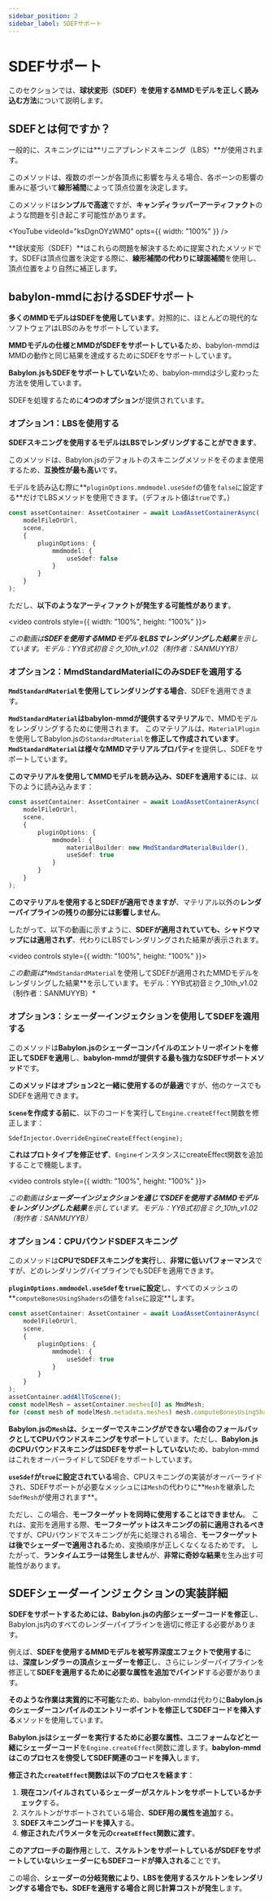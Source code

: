 ```yaml
---
sidebar_position: 2
sidebar_label: SDEFサポート
---
```


# SDEFサポート

このセクションでは、**球状変形（SDEF）を使用するMMDモデルを正しく読み込む方法**について説明します。

## SDEFとは何ですか？

一般的に、スキニングには**リニアブレンドスキニング（LBS）**が使用されます。

このメソッドは、複数のボーンが各頂点に影響を与える場合、各ボーンの影響の重みに基づいて**線形補間**によって頂点位置を決定します。

このメソッドは**シンプルで高速**ですが、**キャンディラッパーアーティファクト**のような問題を引き起こす可能性があります。


<YouTube
    videoId="ksDgnOYzWM0"
    opts={{ width: "100%" }} />

**球状変形（SDEF）**はこれらの問題を解決するために提案されたメソッドです。SDEFは頂点位置を決定する際に、**線形補間の代わりに球面補間**を使用し、頂点位置をより自然に補正します。

## babylon-mmdにおけるSDEFサポート

**多くのMMDモデルはSDEFを使用しています**。対照的に、ほとんどの現代的なソフトウェアはLBSのみをサポートしています。

**MMDモデルの仕様とMMDがSDEFをサポートしている**ため、babylon-mmdはMMDの動作と同じ結果を達成するためにSDEFをサポートしています。

**Babylon.jsもSDEFをサポートしていない**ため、babylon-mmdは少し変わった方法を使用しています。

SDEFを処理するために**4つのオプション**が提供されています。

### オプション1：LBSを使用する

**SDEFスキニングを使用するモデルはLBSでレンダリングすることができます**。

このメソッドは、Babylon.jsのデフォルトのスキニングメソッドをそのまま使用するため、**互換性が最も高い**です。

モデルを読み込む際に**`pluginOptions.mmdmodel.useSdef`の値を`false`に設定する**だけでLBSメソッドを使用できます。（デフォルト値は`true`です。）

```typescript
const assetContainer: AssetContainer = await LoadAssetContainerAsync(
    modelFileOrUrl,
    scene,
    {
        pluginOptions: {
            mmdmodel: {
                useSdef: false
            }
        }
    }
);
```

ただし、**以下のようなアーティファクトが発生する可能性があります**。


<video controls style={{ width: "100%", height: "100%" }}>
  <source src={Ldef} type="video/mp4"/>
</video>

*この動画は**SDEFを使用するMMDモデルをLBSでレンダリングした結果**を示しています。モデル：YYB式初音ミク_10th_v1.02（制作者：SANMUYYB）*

### オプション2：MmdStandardMaterialにのみSDEFを適用する

**`MmdStandardMaterial`を使用してレンダリングする場合**、SDEFを適用できます。

**`MmdStandardMaterial`はbabylon-mmdが提供するマテリアル**で、MMDモデルをレンダリングするために使用されます。
このマテリアルは、`MaterialPlugin`を使用してBabylon.jsの`StandardMaterial`を**修正して作成されています**。
**`MmdStandardMaterial`は様々なMMDマテリアルプロパティ**を提供し、SDEFをサポートしています。

**このマテリアルを使用してMMDモデルを読み込み、SDEFを適用する**には、以下のように読み込みます：

```typescript
const assetContainer: AssetContainer = await LoadAssetContainerAsync(
    modelFileOrUrl,
    scene,
    {
        pluginOptions: {
            mmdmodel: {
                materialBuilder: new MmdStandardMaterialBuilder(),
                useSdef: true
            }
        }
    }
);
```

**このマテリアルを使用するとSDEFが適用できますが**、マテリアル以外の**レンダーパイプラインの残りの部分には影響しません**。

したがって、以下の動画に示すように、**SDEFが適用されていても、シャドウマップには適用されず**、代わりにLBSでレンダリングされた結果が表示されます。


<video controls style={{ width: "100%", height: "100%" }}>
  <source src={Sdef} type="video/mp4"/>
</video>

*この動画は**`MmdStandardMaterial`を使用してSDEFが適用されたMMDモデルをレンダリングした結果**を示しています。モデル：YYB式初音ミク_10th_v1.02（制作者：SANMUYYB）*

### オプション3：シェーダーインジェクションを使用してSDEFを適用する

このメソッドは**Babylon.jsのシェーダーコンパイルのエントリーポイントを修正してSDEFを適用**し、**babylon-mmdが提供する最も強力なSDEFサポートメソッド**です。

**このメソッドはオプション2と一緒に使用するのが最適**ですが、他のケースでもSDEFを適用できます。

**`Scene`を作成する前に**、以下のコードを実行して`Engine.createEffect`関数を修正します：

```
SdefInjector.OverrideEngineCreateEffect(engine);
```

**これはプロトタイプを修正せず**、`Engine`インスタンスにcreateEffect関数を追加することで機能します。


<video controls style={{ width: "100%", height: "100%" }}>
  <source src={SdefWithInjection} type="video/mp4"/>
</video>

*この動画は**シェーダーインジェクションを通じてSDEFを使用するMMDモデルをレンダリングした結果**を示しています。モデル：YYB式初音ミク_10th_v1.02（制作者：SANMUYYB）*

### オプション4：CPUバウンドSDEFスキニング

このメソッドは**CPUでSDEFスキニングを実行**し、**非常に低いパフォーマンス**ですが、どのレンダリングパイプラインでもSDEFを適用できます。

**`pluginOptions.mmdmodel.useSdef`を`true`に設定**し、すべてのメッシュの**`computeBonesUsingShaders`の値を`false`に設定**します。

```typescript
const assetContainer: AssetContainer = await LoadAssetContainerAsync(
    modelFileOrUrl,
    scene,
    {
        pluginOptions: {
            mmdmodel: {
                useSdef: true
            }
        }
    }
);
assetContainer.addAllToScene();
const modelMesh = assetContainer.meshes[0] as MmdMesh;
for (const mesh of modelMesh.metadata.meshes) mesh.computeBonesUsingShaders = false;
```

**Babylon.jsの`Mesh`は、シェーダーでスキニングができない場合のフォールバックとしてCPUバウンドスキニングをサポート**しています。ただし、**Babylon.jsのCPUバウンドスキニングはSDEFをサポートしていない**ため、babylon-mmdはこれをオーバーライドしてSDEFをサポートしています。

**`useSdef`が`true`に設定されている**場合、CPUスキニングの実装がオーバーライドされ、SDEFサポートが必要なメッシュには`Mesh`の代わりに**`Mesh`を継承した`SdefMesh`が使用されます**。

ただし、この場合、**モーフターゲットを同時に使用することはできません**。
これは、変形を適用する際、**モーフターゲットはスキニングの前に適用されるべき**ですが、CPUバウンドでスキニングが先に処理される場合、**モーフターゲットは後でシェーダーで適用される**ため、変換順序が正しくなくなるためです。
したがって、**ランタイムエラーは発生しません**が、**非常に奇妙な結果**を生み出す可能性があります。

## SDEFシェーダーインジェクションの実装詳細

**SDEFをサポートするためには、Babylon.jsの内部シェーダーコードを修正**し、Babylon.js内のすべてのレンダーパイプラインを適切に修正する必要があります。

例えば、**SDEFを使用するMMDモデルを被写界深度エフェクトで使用する**には、**深度レンダラーの頂点シェーダーを修正**し、さらにレンダーパイプラインを修正して**SDEFを適用するために必要な属性を追加でバインド**する必要があります。

**そのような作業は実質的に不可能**なため、babylon-mmdは代わりに**Babylon.jsのシェーダーコンパイルのエントリーポイントを修正してSDEFコードを挿入する**メソッドを使用しています。

**Babylon.jsはシェーダーを実行するために必要な属性、ユニフォームなどと一緒にシェーダーコード**を`Engine.createEffect`関数に渡します。**babylon-mmdはこのプロセスを傍受してSDEF関連のコードを挿入**します。

**修正された`createEffect`関数は以下のプロセスを経ます**：

1. **現在コンパイルされているシェーダーがスケルトンをサポートしているかチェック**する。
2. スケルトンがサポートされている場合、**SDEF用の属性を追加**する。
3. **SDEFスキニングコードを挿入**する。
4. **修正されたパラメータを元の`createEffect`関数に渡す**。

**このアプローチの副作用**として、**スケルトンをサポートしているがSDEFをサポートしていないシェーダーにもSDEFコードが挿入される**ことです。

この場合、**シェーダーの分岐発散により、LBSを使用するスケルトンをレンダリングする場合でも、SDEFを適用する場合と同じ計算コストが発生**します。
